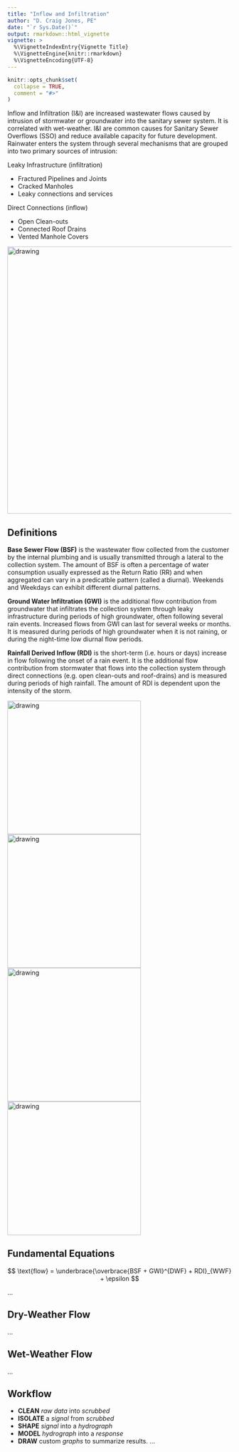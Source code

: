 ```yaml
---
title: "Inflow and Infiltration"
author: "D. Craig Jones, PE"
date: "`r Sys.Date()`"
output: rmarkdown::html_vignette
vignette: >
  %\VignetteIndexEntry{Vignette Title}
  %\VignetteEngine{knitr::rmarkdown}
  %\VignetteEncoding{UTF-8}
---
```


```r
knitr::opts_chunk$set(
  collapse = TRUE,
  comment = "#>"
)
```

Inflow and Infiltration (I&I) are increased wastewater flows caused by intrusion of stormwater or groundwater into the sanitary sewer system.  It is correlated with wet-weather. I&I are common causes for Sanitary Sewer Overflows (SSO) and reduce available capacity for future development.  Rainwater enters the system through several mechanisms that are grouped into two primary sources of intrusion:

Leaky Infrastructure (infiltration)

  -	Fractured Pipelines and Joints
  -	Cracked Manholes
  -	Leaky connections and services
  
Direct Connections (inflow)

  -	Open Clean-outs
  -	Connected Roof Drains
  -	Vented Manhole Covers

<img src="./fig/overview.jpg" alt="drawing" style="width:600px;align:middle;"/>

## Definitions

**Base Sewer Flow (BSF)** is the wastewater flow collected from the customer by the internal plumbing and is usually transmitted through a lateral to the collection system.  The amount of BSF is often a percentage of water consumption usually expressed as the Return Ratio (RR) and when aggregated can vary in a predicatble pattern (called a diurnal).  Weekends and Weekdays can exhibit different diurnal patterns. 

**Ground Water Infiltration (GWI)** is the additional flow contribution from groundwater that infiltrates the collection system through leaky infrastructure during periods of high groundwater, often following several rain events.  Increased flows from GWI can last for several weeks or months.  It is measured during periods of high groundwater when it is not raining, or during the night-time low diurnal flow periods.

**Rainfall Derived Inflow (RDI)** is the short-term (i.e. hours or days) increase in flow following the onset of a rain event.  It is the additional flow contribution from stormwater that flows into the collection system through direct connections (e.g. open clean-outs and roof-drains) and is measured during periods of high rainfall.  The amount of RDI is dependent upon the intensity of the storm.



<img src="./fig/bsf.jpg" alt="drawing" style="width:300px;"/>
<img src="./fig/bsf-gwi-rdi.jpg" alt="drawing" style="width:300px;"/>
<img src="./fig/bsf-gwi.jpg" alt="drawing" style="width:300px;"/>
<img src="./fig/bsf-rdi.jpg" alt="drawing" style="width:300px;"/>


## Fundamental Equations

$$ \text{flow} = \underbrace{\overbrace{BSF + GWI}^{DWF} + RDI}_{WWF} + \epsilon $$

...

## Dry-Weather Flow

...

## Wet-Weather Flow
...

## Workflow
- __CLEAN__ *raw data* into *scrubbed*
- __ISOLATE__ a *signal* from *scrubbed*
- __SHAPE__ *signal* into a *hydrograph*
- __MODEL__ *hydrograph* into a *response*
- __DRAW__ custom *graphs* to summarize results.
...
